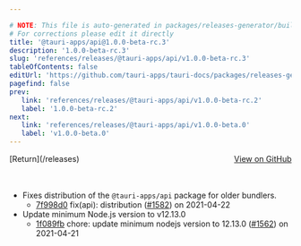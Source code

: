 ```yaml
---

# NOTE: This file is auto-generated in packages/releases-generator/build.ts
# For corrections please edit it directly
title: '@tauri-apps/api@1.0.0-beta-rc.3'
description: '1.0.0-beta-rc.3'
slug: 'references/releases/@tauri-apps/api/v1.0.0-beta-rc.3'
tableOfContents: false
editUrl: 'https://github.com/tauri-apps/tauri-docs/packages/releases-generator/build.ts'
pagefind: false
prev:
   link: 'references/releases/@tauri-apps/api/v1.0.0-beta-rc.2'
   label: '1.0.0-beta-rc.2'
next:
   link: 'references/releases/@tauri-apps/api/v1.0.0-beta.0'
   label: 'v1.0.0-beta.0'
---
```


			

<ReleaseSidebar slug="references/releases/@tauri-apps/api"  packageName="@tauri-apps/api" />

<div style="margin-bottom:3rem; display: flex; justify-content: space-between; align-items: center"><span>[Return](/releases)</span><span><a href="https://github.com/tauri-apps/tauri/releases/tag/@tauri-apps/api-v1.0.0-beta-rc.3">View on GitHub</a></span></div>

- Fixes distribution of the `@tauri-apps/api` package for older bundlers.
  - [7f998d0](https://www.github.com/tauri-apps/tauri/commit/7f998d08e3ab8823c99190fa283bdfa2c4f2749b) fix(api): distribution ([#1582](https://www.github.com/tauri-apps/tauri/pull/1582)) on 2021-04-22
- Update minimum Node.js version to v12.13.0
  - [1f089fb](https://www.github.com/tauri-apps/tauri/commit/1f089fb4f964c673dcab5784bdf1da2833487a7c) chore: update minimum nodejs version to 12.13.0 ([#1562](https://www.github.com/tauri-apps/tauri/pull/1562)) on 2021-04-21

